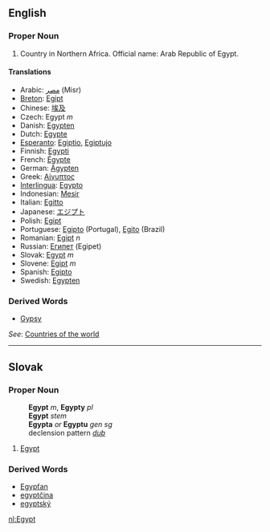 ==English==

=== Proper Noun ===

# Country in Northern Africa. Official name: Arab Republic of Egypt.
==== Translations ====
*Arabic: [[مصر]] (Misr)
*[[Breton]]: [[Egipt]]
*Chinese: [[埃及]]
*Czech: Egypt ''m''
*Danish: [[Egypten]]
*Dutch: [[Egypte]]
*[[Esperanto]]: [[Egiptio]], [[Egiptujo]]
*Finnish: [[Egypti]]
*French: [[Égypte]]
*German: [[Ägypten]]
*Greek: [[Αίγυπτος]]
*[[Interlingua]]: [[Egypto]]
*Indonesian: [[Mesir]]
*Italian: [[Egitto]]
*Japanese: [[エジプト]]
*Polish: [[Egipt]]
*Portuguese: [[Egipto]] (Portugal), [[Egito]] (Brazil)
*Romanian: [[Egipt]] ''n''
*Russian: [[Египет]] (Egipet)
*Slovak: [[Egypt#Slovak|Egypt]] ''m''
*Slovene: [[Egipt]] ''m''
*Spanish: [[Egipto]]
*Swedish: [[Egypten]]

===Derived Words===

*[[Gypsy]]

''See'': [[Countries of the world]]
----
== Slovak ==
=== Proper Noun ===
:'''Egypt''' ''m'', '''Egypty''' ''pl''
:'''Egypt''' ''stem''
:'''Egypta''' ''or'' '''Egyptu''' ''gen sg''
:declension pattern ''[[Slovak declension pattern dub|dub]]''
# [[Egypt#English|Egypt]]

=== Derived Words ===
* [[Egypťan#Slovak|Egypťan]]
* [[egyptčina#Slovak|egyptčina]]
* [[egyptský]]


[[nl:Egypt]]